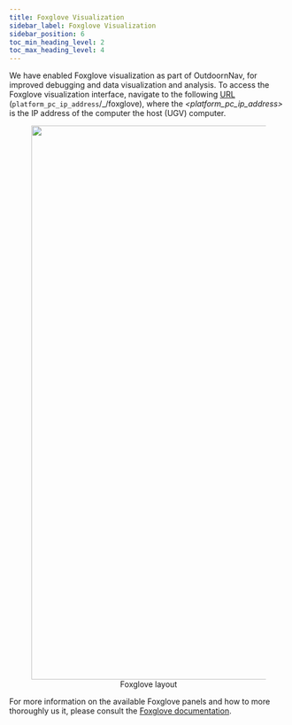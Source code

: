 ```yaml
---
title: Foxglove Visualization
sidebar_label: Foxglove Visualization
sidebar_position: 6
toc_min_heading_level: 2
toc_max_heading_level: 4
---
```


We have enabled Foxglove visualization as part of OutdoornNav, for improved debugging and data visualization and analysis.
To access the Foxglove visualization interface, navigate to the following [URL](http://192.168.131.1/_/foxglove)
(`platform_pc_ip_address`/\_/foxglove), where the _<platform_pc_ip_address>_ is the IP address of the computer the host (UGV) computer.

<center>
  <figure>
    <img
      src="/img/outdoornav_images/foxglove_layout.png"
      width="1000"
    />
    <figcaption>Foxglove layout</figcaption>
  </figure>
</center>

For more information on the available Foxglove panels and how to more thoroughly us it, please consult the [Foxglove documentation](https://foxglove.dev/docs/studio).